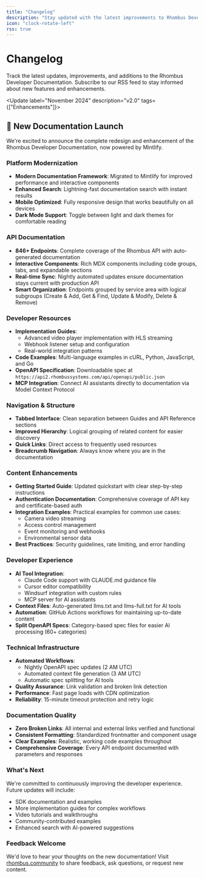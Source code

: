 ```yaml
---
title: "Changelog"
description: "Stay updated with the latest improvements to Rhombus Developer Documentation"
icon: "clock-rotate-left"
rss: true
---
```


# Changelog

Track the latest updates, improvements, and additions to the Rhombus Developer Documentation. Subscribe to our RSS feed to stay informed about new features and enhancements.

<Update label="November 2024" description="v2.0" tags={["Enhancements"]}>

## 🎉 New Documentation Launch

We're excited to announce the complete redesign and enhancement of the Rhombus Developer Documentation, now powered by Mintlify.

### Platform Modernization

- **Modern Documentation Framework**: Migrated to Mintlify for improved performance and interactive components
- **Enhanced Search**: Lightning-fast documentation search with instant results
- **Mobile Optimized**: Fully responsive design that works beautifully on all devices
- **Dark Mode Support**: Toggle between light and dark themes for comfortable reading

### API Documentation

- **846+ Endpoints**: Complete coverage of the Rhombus API with auto-generated documentation
- **Interactive Components**: Rich MDX components including code groups, tabs, and expandable sections
- **Real-time Sync**: Nightly automated updates ensure documentation stays current with production API
- **Smart Organization**: Endpoints grouped by service area with logical subgroups (Create & Add, Get & Find, Update & Modify, Delete & Remove)

### Developer Resources

- **Implementation Guides**:
  - Advanced video player implementation with HLS streaming
  - Webhook listener setup and configuration
  - Real-world integration patterns
- **Code Examples**: Multi-language examples in cURL, Python, JavaScript, and Go
- **OpenAPI Specification**: Downloadable spec at `https://api2.rhombussystems.com/api/openapi/public.json`
- **MCP Integration**: Connect AI assistants directly to documentation via Model Context Protocol

### Navigation & Structure

- **Tabbed Interface**: Clean separation between Guides and API Reference sections
- **Improved Hierarchy**: Logical grouping of related content for easier discovery
- **Quick Links**: Direct access to frequently used resources
- **Breadcrumb Navigation**: Always know where you are in the documentation

### Content Enhancements

- **Getting Started Guide**: Updated quickstart with clear step-by-step instructions
- **Authentication Documentation**: Comprehensive coverage of API key and certificate-based auth
- **Integration Examples**: Practical examples for common use cases:
  - Camera video streaming
  - Access control management
  - Event monitoring and webhooks
  - Environmental sensor data
- **Best Practices**: Security guidelines, rate limiting, and error handling

### Developer Experience

- **AI Tool Integration**:
  - Claude Code support with CLAUDE.md guidance file
  - Cursor editor compatibility
  - Windsurf integration with custom rules
  - MCP server for AI assistants
- **Context Files**: Auto-generated llms.txt and llms-full.txt for AI tools
- **Automation**: GitHub Actions workflows for maintaining up-to-date content
- **Split OpenAPI Specs**: Category-based spec files for easier AI processing (60+ categories)

### Technical Infrastructure

- **Automated Workflows**:
  - Nightly OpenAPI spec updates (2 AM UTC)
  - Automated context file generation (3 AM UTC)
  - Automatic spec splitting for AI tools
- **Quality Assurance**: Link validation and broken link detection
- **Performance**: Fast page loads with CDN optimization
- **Reliability**: 15-minute timeout protection and retry logic

### Documentation Quality

- **Zero Broken Links**: All internal and external links verified and functional
- **Consistent Formatting**: Standardized frontmatter and component usage
- **Clear Examples**: Realistic, working code examples throughout
- **Comprehensive Coverage**: Every API endpoint documented with parameters and responses

### What's Next

We're committed to continuously improving the developer experience. Future updates will include:
- SDK documentation and examples
- More implementation guides for complex workflows
- Video tutorials and walkthroughs
- Community-contributed examples
- Enhanced search with AI-powered suggestions

### Feedback Welcome

We'd love to hear your thoughts on the new documentation! Visit [rhombus.community](https://rhombus.community) to share feedback, ask questions, or request new content.

</Update>
